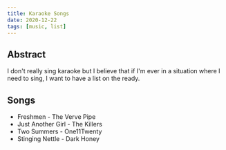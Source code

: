 ```yaml
---
title: Karaoke Songs
date: 2020-12-22
tags: [music, list]
---
```


## Abstract

I don't really sing karaoke but I believe that if I'm ever in a situation where I need to sing, I want to have a list on the ready.

## Songs

- Freshmen - The Verve Pipe
- Just Another Girl - The Killers
- Two Summers - One11Twenty
- Stinging Nettle - Dark Honey
